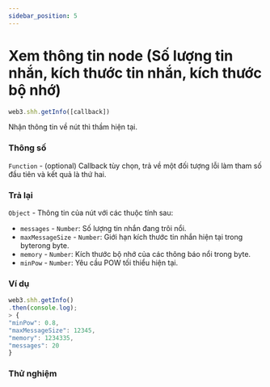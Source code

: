 ```yaml
---
sidebar_position: 5
---
```


# Xem thông tin node (Số lượng tin nhắn, kích thước tin nhắn, kích thước bộ nhớ)

```javascript
web3.shh.getInfo([callback])
```
Nhận thông tin về nút thì thầm hiện tại.
### Thông số
`Function` - (optional) Callback tùy chọn, trả về một đối tượng lỗi làm tham số đầu tiên và kết quả là thứ hai.
### Trả lại
`Object` - Thông tin của nút với các thuộc tính sau:

+ `messages` - `Number`: Số lượng tin nhắn đang trôi nổi.
+ `maxMessageSize` - `Number`: Giới hạn kích thước tin nhắn hiện tại trong byterong byte.
+ `memory` - `Number`: Kích thước bộ nhớ của các thông báo nổi trong byte.
+ `minPow` - `Number`: Yêu cầu POW tối thiểu hiện tại.
### Ví dụ
```javascript
web3.shh.getInfo()
.then(console.log);
> {
"minPow": 0.8,
"maxMessageSize": 12345,
"memory": 1234335,
"messages": 20
}
```
### Thử nghiệm
<GetInfo/>
